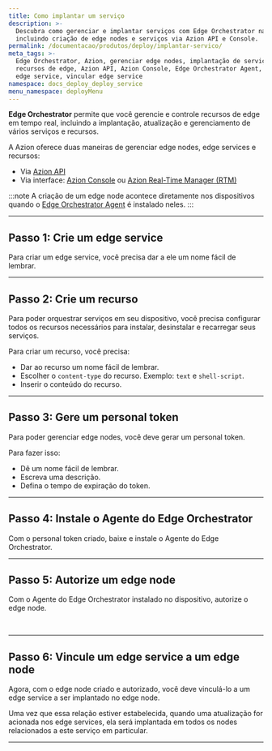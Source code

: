 ```yaml
---
title: Como implantar um serviço
description: >-
  Descubra como gerenciar e implantar serviços com Edge Orchestrator na Azion,
  incluindo criação de edge nodes e serviços via Azion API e Console.
permalink: /documentacao/produtos/deploy/implantar-servico/
meta_tags: >-
  Edge Orchestrator, Azion, gerenciar edge nodes, implantação de serviços,
  recursos de edge, Azion API, Azion Console, Edge Orchestrator Agent, criar
  edge service, vincular edge service
namespace: docs_deploy_deploy_service
menu_namespace: deployMenu
---
```




**Edge Orchestrator** permite que você gerencie e controle recursos de edge em tempo real, incluindo a implantação, atualização e gerenciamento de vários serviços e recursos.

A Azion oferece duas maneiras de gerenciar edge nodes, edge services e recursos:

- Via [Azion API](https://api.azion.com/#9a7daab9-63f7-43a9-9959-2bd91088fca8)
- Via interface: [Azion Console](/pt-br/documentacao/produtos/guias/como-acessar-o-azion-console/) ou [Azion Real-Time Manager (RTM)](https://manager.azion.com/)

:::note 
A criação de um edge node acontece diretamente nos dispositivos quando o [Edge Orchestrator Agent](/pt-br/documentacao/produtos/guias/deploy/instalar-orchestrator-agent/) é instalado neles.
:::

<LinkButton link="/pt-br/documentacao/produtos/deploy/edge-orchestrator/" label="saiba mais sobre edge orchestrator" severity="secondary" />

---

## Passo 1: Crie um edge service

Para criar um edge service, você precisa dar a ele um nome fácil de lembrar.

<LinkButton link="/pt-br/documentacao/produtos/guias/deploy/criar-edge-service/" label="consulte o guia para criar um edge service" severity="secondary" />

---

## Passo 2: Crie um recurso

Para poder orquestrar serviços em seu dispositivo, você precisa configurar todos os recursos necessários para instalar, desinstalar e recarregar seus serviços.

Para criar um recurso, você precisa:

- Dar ao recurso um nome fácil de lembrar.
- Escolher o `content-type` do recurso. Exemplo: `text` e `shell-script`.
- Inserir o conteúdo do recurso.

<LinkButton link="/pt-br/documentacao/produtos/guias/deploy/provisionar-arquivos/" label="consulte o guia para criar um edge service resource" severity="secondary" />

---

## Passo 3: Gere um personal token

Para poder gerenciar edge nodes, você deve gerar um personal token.

Para fazer isso: 

- Dê um nome fácil de lembrar.
- Escreva uma descrição.
- Defina o tempo de expiração do token.

<LinkButton link="/pt-br/documentacao/produtos/guias/personal-tokens/" label="consulte o guia de criação de personal tokens" severity="secondary" />

---

## Passo 4: Instale o Agente do Edge Orchestrator

Com o personal token criado, baixe e instale o Agente do Edge Orchestrator.

<LinkButton link="/pt-br/documentacao/produtos/guias/deploy/instalar-orchestrator-agent/" label="consulte o guia de instalação do Edge Orchestrator Agent" severity="secondary" />

---

## Passo 5: Autorize um edge node

Com o Agente do Edge Orchestrator instalado no dispositivo, autorize o edge node.

<LinkButton link="/pt-br/documentacao/produtos/guias/deploy/autorizar-edge-node/" label="consulte o guia para autorizar um edge node" severity="secondary" />
<br/>
<LinkButton link="/pt-br/documentacao/produtos/deploy/edge-orchestrator/edge-node/" label="saiba mais sobre edge nodes" severity="secondary" />

---

## Passo 6: Vincule um edge service a um edge node

Agora, com o edge node criado e autorizado, você deve vinculá-lo a um edge service a ser implantado no edge node.

<LinkButton link="/pt-br/documentacao/produtos/guias/deploy/vincular-servico/" label="consulte o guia para vincular um edge service a um edge node" severity="secondary" />

Uma vez que essa relação estiver estabelecida, quando uma atualização for acionada nos edge services, ela será implantada em todos os nodes relacionados a este serviço em particular.


---

